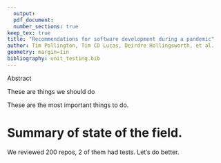 ```yaml
---
  output:
  pdf_document:
  number_sections: true
keep_tex: true
title: "Recommendations for software development during a pandemic"
author: Tim Pollington, Tim CD Lucas, Deirdre Hollingsworth, et al.
geometry: margin=1in
bibliography: unit_testing.bib
---
```

  
  Abstract

These are things we should do

These are the most important things to do.



# Summary of state of the field.

We reviewed 200 repos, 2 of them had tests.
Let's do better.
